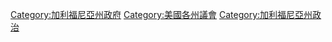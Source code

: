 {{cat more|加州州議會}}
[[Category:加利福尼亞州政府|Category:加利福尼亞州政府]]
[[Category:美國各州議會|Category:美國各州議會]]
[[Category:加利福尼亞州政治|Category:加利福尼亞州政治]]